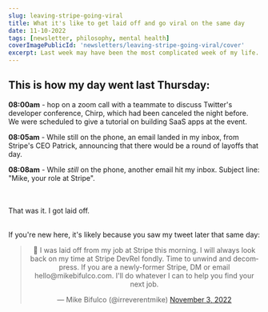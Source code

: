 ```yaml
---
slug: leaving-stripe-going-viral
title: What it's like to get laid off and go viral on the same day
date: 11-10-2022
tags: [newsletter, philosophy, mental health]
coverImagePublicId: 'newsletters/leaving-stripe-going-viral/cover'
excerpt: Last week may have been the most complicated week of my life. I got laid off from Stripe, and went viral on Twitter. Here's what happened.
---
```


## This is how my day went last Thursday:

**08:00am** - hop on a zoom call with a teammate to discuss Twitter's developer conference, Chirp, which had been canceled the night before. We were scheduled to give a tutorial on building SaaS apps at the event.

**08:05am** - While still on the phone, an email landed in my inbox, from Stripe's CEO Patrick, announcing that there would be a round of layoffs that day.

**08:08am** - While _still_ on the phone, another email hit my inbox. Subject line: "Mike, your role at Stripe".

<br />
<br />
That was it. I got laid off.
<br />
<br />

If you're new here, it's likely because you saw my tweet later that same day:

<blockquote class="twitter-tweet" align="center">
  <p lang="en" dir="ltr">
    🚨 I was laid off from my job at Stripe this morning. I will always look
    back on my time at Stripe DevRel fondly. Time to unwind and decompress. If
    you are a newly-former Stripe, DM or email hello@mikebifulco.com. I'll do
    whatever I can to help you find your next job.
  </p>
  &mdash; Mike Bifulco (@irreverentmike) <a href="https://twitter.com/irreverentmike/status/1588197009315442688?ref_src=twsrc%5Etfw">November 3, 2022</a>
</blockquote>
<Script async src="https://platform.twitter.com/widgets.js" charset="utf-8" />

The timeline above outlines a vast simplification - to give you some idea of what happened in my world last week, here's a few high-level events:

- **Monday**: I enjoyed an emergency dentist appointment after a crown come off my tooth during a weekend trip to Philadelphia.
- **Tuesday**: Went to [All Things Open](https://allthingsopen.org/) in Raleigh, NC, and gave a talk about [Markdoc](https://markdoc.dev) to 50 devs.
- **Wednesday**: Drove home to Charlotte, to pack for the next day's trip to the [Caribbean Developer Conference](https://cdc.dev) in Punta Cana, Dominican Republic.
- **Thursday**: Ya boy got fired. lol. In the afternoon, I boarded a jet to Punta Cana with my wife, and shortly after arriving I fired off the tweet above.
- **Friday**: With the help of my incredible better half (Natalie 🫶), and steady stream of Piña Coladas, I responded to a trillion messages from people who had seen my tweet.

My dudes - it was a wild-ass week.

As I write this, it is almost exactly one week later. I've managed to untangle most of my brain by now, and have heard from a _massive_ number of people who reached out to me with love and support. I have probably sent hundreds of replies by now, and I'm extremely grateful for each and every one of you who reached out, RT'd, and subscribed to this newsletter.

Seriously -- Tiny Improvements has _doubled_ in subscriber count since last week!

## On moving on & momentum

You can't control everything in life, but you can control how you react to it. I am extremely grateful for the experience I had - my team at Stripe was truly unique, and indescribably talented. I'd tell my colleagues that working with them was like having lightning in a bottle.

I still feel that way, but it's time to move on.

I was pleasantly surprised to see my tweet getting so much attention. It's the most viral thing I've put on the web to date, and I'm trying to use that attention for good. Since getting laid off, many people have reached out to me who are hiring for super interesting jobs. I've been maintaining a list of these jobs, and will continue to keep it up for as long as I can manage.

**If you're looking for a job**, or know someone who is, check out [@irreverentmike's job list](https://airtable.com/shrbIYV7uOCfQDeGR)

**If you're hiring**, please DM me on twitter [@irreverentmike](https://twitter.com/irreverentmike) or [submit a job directly through this form](https://airtable.com/shraftW1575L6nGED).

## What's next for me

I am endlessly thankful for the great network of people I have in my life. Friends, family, former colleagues, and complete strangers have reached out about job openings. I'm thrilled to say that my next job is lined up already. I'm excited to share more about that soon.

### Now back to your regularly scheduled newsletter...

As you can imagine, this dispatch of Tiny Improvements is fairly atypical. Generally, this newsletter caters to people building great products - I'm a designer and front-end developer at heart, and a serial SaaS builder.

Generally my newsletters include a couple paragraphs diving into a topic like [design for developers](https://mikebifulco.com/newsletter/design-rules-everyone-should-know), or [managing burnout](https://mikebifulco.com/newsletter/burnout-and-stress), a photo or screenshot from my week, and links to a few interesting & helpful tools for getting things done.

If that sounds like something you'd enjoy, I'd love it if you stick around.

If you know anyone else who might benefit from my writing, please forward this to them, or send them off to [mikebifulco.com/newsletter](https://mikebifulco.com/newsletter) to subscribe. Thank you!

Here's hoping this next week is extremely un-interesting. ✌🏾

